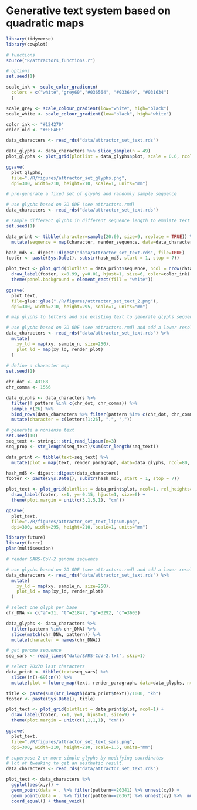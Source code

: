 
# Generative text system based on quadratic maps

```r
library(tidyverse)
library(cowplot)

# functions
source("R/attractors_functions.r")

# options
set.seed(1)

scale_ink <- scale_color_gradientn(
  colors = c("white","grey60","#036564", "#033649", "#031634")
  )

scale_grey <- scale_colour_gradient(low="white", high="black")
scale_white <- scale_colour_gradient(low="black", high="white")

color_ink <- "#124270"
color_old <- "#FEFAEE"

```


```r
data_characters <- read_rds("data/attractor_set_text.rds")

data_glyphs <- data_characters %>% slice_sample(n = 49) 
plot_glyphs <- plot_grid(plotlist = data_glyphs$plot, scale = 0.6, ncol = 7)

ggsave(
  plot_glyphs,
  file="./R/figures/attractor_set_glyphs.png",
  dpi=300, width=210, height=210, scale=1, units="mm")

```


```r
# pre-generate a fixed set of glyphs and randomly sample sequence

# use glyphs based on 2D ODE (see attractors.rmd)
data_characters <- read_rds("data/attractor_set_text.rds")

# sample different glyphs in different sequence length to emulate text
set.seed(1)

data_print <- tibble(character=sample(20:60, size=9, replace = TRUE)) %>% 
  mutate(sequence = map(character, render_sequence, data=data_characters$plot, length=60))

hash_md5 <- digest::digest("data/attractor_set_text.rds", file=TRUE)
footer <- paste(Sys.Date(), substr(hash_md5, start = 1, stop = 7))

plot_text <- plot_grid(plotlist = data_print$sequence, ncol = nrow(data_print)) + 
  draw_label(footer, x=0.99, y=0.01, hjust=1, size=6, color=color_ink) +
  theme(panel.background = element_rect(fill = "white"))

ggsave(
  plot_text,
  file=glue::glue("./R/figures/attractor_set_text_2.png"),
  dpi=300, width=210, height=295, scale=1, units="mm")

```

```r
# map glyphs to letters and use existing text to generate glyphs sequence

# use glyphs based on 2D ODE (see attractors.rmd) and add a lower resolution
data_characters <- read_rds("data/attractor_set_text.rds") %>% 
  mutate(
    xy_ld = map(xy, sample_n, size=250),
    plot_ld = map(xy_ld, render_plot)
  )
  
# define a character map
set.seed(1)

chr_dot <- 43188
chr_comma <- 1556

data_glyphs <- data_characters %>% 
  filter(! pattern %in% c(chr_dot, chr_comma)) %>% 
  sample_n(26) %>% 
  bind_rows(data_characters %>% filter(pattern %in% c(chr_dot, chr_comma))) %>%
  mutate(character = c(letters[1:26], ".", ","))

# generate a nonsense text
set.seed(10)
seq_text <- stringi::stri_rand_lipsum(n=3)
seq_prop <- str_length(seq_text)/sum(str_length(seq_text))

data_print <- tibble(text=seq_text) %>% 
  mutate(plot = map(text, render_paragraph, data=data_glyphs, ncol=80, scale=1))

hash_md5 <- digest::digest(data_characters)
footer <- paste(Sys.Date(), substr(hash_md5, start = 1, stop = 7))

plot_text <- plot_grid(plotlist = data_print$plot, ncol=1, rel_heights=c(seq_prop)) +
  draw_label(footer, x=1, y=-0.15, hjust=1, size=6) +
  theme(plot.margin = unit(c(3,1,5,1), "cm")) 

ggsave(
  plot_text,
  file="./R/figures/attractor_set_text_lipsum.png",
  dpi=300, width=295, height=210, scale=1, units="mm")

```

```r
library(future)
library(furrr)
plan(multisession)

# render SARS-CoV-2 genome sequence

# use glyphs based on 2D ODE (see attractors.rmd) and add a lower resolution
data_characters <- read_rds("data/attractor_set_text.rds") %>% 
  mutate(
    xy_ld = map(xy, sample_n, size=250),
    plot_ld = map(xy_ld, render_plot)
  )

# select one glyph per base
chr_DNA <- c("a"=31, "t"=21847, "g"=3292, "c"=3603)

data_glyphs <- data_characters %>% 
  filter(pattern %in% chr_DNA) %>%
  slice(match(chr_DNA, pattern)) %>% 
  mutate(character = names(chr_DNA))

# get genome sequence
seq_sars <- read_lines("data/SARS-CoV-2.txt", skip=1)

# select 70x70 last characters
data_print <- tibble(text=seq_sars) %>% 
  slice((n()-69):n()) %>% 
  mutate(plot = future_map(text, render_paragraph, data=data_glyphs, ncol=70, scale=1))

title <- paste(sum(str_length(data_print$text))/1000, "kb")
footer <- paste(Sys.Date(), title)

plot_text <- plot_grid(plotlist = data_print$plot, ncol=1) +
  draw_label(footer, x=1, y=0, hjust=1, size=9) +
  theme(plot.margin = unit(c(1,1,1,1), "cm")) 

ggsave(
  plot_text,
  file="./R/figures/attractor_set_text_sars.png",
  dpi=300, width=210, height=210, scale=1.5, units="mm")

```


```r
# superpose 2 or more simple glyphs by modifying coordinates
# lot of tweaking to get an aesthetic result.
data_characters <- read_rds("data/attractor_set_text.rds") 

plot_text <- data_characters %>% 
  ggplot(aes(x,y)) +
  geom_point(data = . %>% filter(pattern==20341) %>% unnest(xy)) +
  geom_point(data = . %>% filter(pattern==26367) %>% unnest(xy) %>%  mutate(x=x+0.6, y=y+0)) +
  coord_equal() + theme_void()

```



